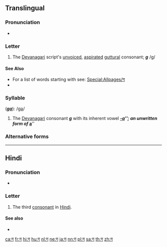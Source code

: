 {{Devanagari character info|hex=917|name=DEVANAGARI LETTER GA|image=[[File:Deva-ग-order.gif|100px]]}}
{{also|ग़|ॻ|ਗ}}
==Translingual==

===Pronunciation===
* {{IPA|/ɡə/|lang=mul}}

===Letter===
{{mul-Deva|ga}}

# The [[Devanagari]] script's [[unvoiced]], [[aspirated]] [[guttural]] consonant; '''''g''''' /g/

====See Also====
* For a list of words starting with {{mul-Deva|g}} see: [[Special:Allpages/ग]]
* {{list:Devanagari script letters/mul}}

===Syllable===
{{mul-syllable|sc=Deva|ग}} ('''''[[ga]]'''''): /[[gǝ]]/

# The [[Devanagari]] consonant {{l|mul|sc=Deva|ग}} '''''[[g]]''''' with its inherent vowel '''''[[-a]]'''''; an unwritten form of {{l|mul|sc=Deva|अ}} '''''[[a]]'''''

===Alternative forms===
{{pi-alt|Latn=ga}}

----

==Hindi==

===Pronunciation===
* {{IPA|/gə/|lang=hi}}

===Letter===
{{head|hi|letter}}

# The third [[consonant]] in [[Hindi]].

====See also====

* {{list:Devanagari script letters/hi}}

[[ca:ग]]
[[fr:ग]]
[[hi:ग]]
[[hu:ग]]
[[nl:ग]]
[[ne:ग]]
[[ja:ग]]
[[nn:ग]]
[[pl:ग]]
[[sa:ग]]
[[th:ग]]
[[zh:ग]]